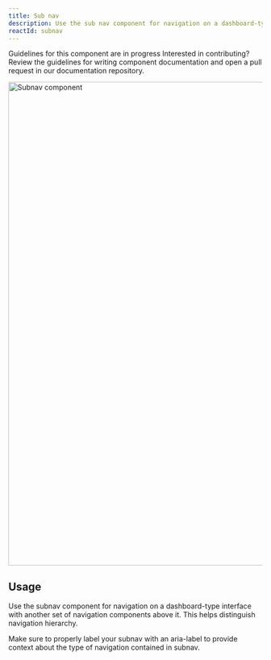 ```yaml
---
title: Sub nav
description: Use the sub nav component for navigation on a dashboard-type interface with another set of navigation components above it.
reactId: subnav
---
```



<Note variant="warning">
  <Text sx={{display: 'block', fontWeight: 'bold', mb: 2}}>Guidelines for this component are in progress</Text>
  <Text>Interested in contributing? Review the guidelines for <Link as={GatsbyLink} to="/guides/contribute/documentation#documenting-components">writing component documentation</Link> and open a pull request in our <Link as={GatsbyLink} to="https://github.com/primer/design">documentation repository.</Link></Text>
</Note>

<br />

<img
  src="https://github.com/primer/design/assets/586552/f4f48662-4269-4067-b1fb-b56e24ba8e4d"
  role="presentation"
  width="960"
  alt="Subnav component"
/>

## Usage

Use the subnav component for navigation on a dashboard-type interface with another set of navigation components above it. This helps distinguish navigation hierarchy.

Make sure to properly label your subnav with an aria-label to provide context about the type of navigation contained in subnav.